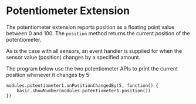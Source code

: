 # Potentiometer Extension

The potentiometer extension reports position as a floating
point value between 0 and 100.
The `position` method returns the current position of the potentiometer.

As is the case with all sensors, an event handler is supplied for when
the sensor value (position) changes by a specified amount.

The program below use the two potentiometer APIs to print
the current position whenever it changes by 5:

```blocks
modules.potentiometer1.onPositionChangedBy(5, function() {
    basic.showNumber(modules.potentiometer1.position())
})
```
